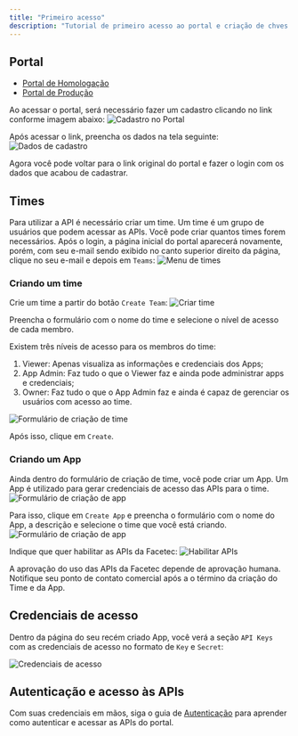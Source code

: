 ```yaml
---
title: "Primeiro acesso"
description: "Tutorial de primeiro acesso ao portal e criação de chves para APIs da Facetec."
---
```


## Portal
- [Portal de Homologação](https://valid-gateway-hml-428414-validid.apigee.io/portal)
- [Portal de Produção](https://valid-gateway-prd-367218-validid.apigee.io/portal)

Ao acessar o portal, será necessário fazer um cadastro clicando no link conforme imagem abaixo:
![Cadastro no Portal](/facetec/images/portal-signin.png)

Após acessar o link, preencha os dados na tela seguinte:
![Dados de cadastro](/facetec/images/signup-data.png)

Agora você pode voltar para o link original do portal e fazer o login com os dados que acabou de cadastrar.

## Times
Para utilizar a API é necessário criar um time. Um time é um grupo de usuários que podem acessar as APIs. Você pode criar quantos times forem necessários.
Após o login, a página inicial do portal aparecerá novamente, porém, com seu e-mail sendo exibido no canto superior direito da página,
clique no seu e-mail e depois em `Teams`:
![Menu de times](/facetec/images/teams-link.png)

### Criando um time

Crie um time a partir do botão `Create Team`:
![Criar time](/facetec/images/create-team-link.png)

Preencha o formulário com o nome do time e selecione o nível de acesso de cada membro.

Existem três níveis de acesso para os membros do time:
1. Viewer: Apenas visualiza as informações e credenciais dos Apps;
2. App Admin: Faz tudo o que o Viewer faz e ainda pode administrar apps e credenciais;
3. Owner: Faz tudo o que o App Admin faz e ainda é capaz de gerenciar os usuários com acesso ao time.

![Formulário de criação de time](/facetec/images/create-team-form.png)

Após isso, clique em `Create`.

### Criando um App
Ainda dentro do formulário de criação de time, você pode criar um App. Um App é utilizado para gerar credenciais de acesso das APIs para o time.
![Formulário de criação de app](/facetec/images/create-app-link.png)

Para isso, clique em `Create App` e preencha o formulário com o nome do App, a descrição e selecione o time que você está criando.
![Formulário de criação de app](/facetec/images/create-app-form.png)

Indique que quer habilitar as APIs da Facetec:
![Habilitar APIs](/facetec/images/create-app-form-apis.png)

<Warning>
  A aprovação do uso das APIs da Facetec depende de aprovação humana. Notifique seu ponto de contato comercial após a o término da criação do Time e da App.
</Warning>

## Credenciais de acesso
Dentro da página do seu recém criado App, você verá a seção `API Keys` com as credenciais de acesso no formato de `Key` e `Secret`:

![Credenciais de acesso](/facetec/images/app-credentials-data.png)

## Autenticação e acesso às APIs
Com suas credenciais em mãos, siga o guia de [Autenticação](/facetec/authentication) para aprender como autenticar e acessar as APIs do portal.
